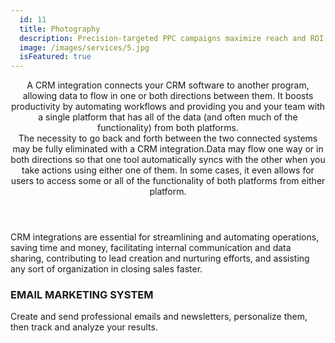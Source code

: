 ```yaml
---
  id: 11
  title: Photography
  description: Precision-targeted PPC campaigns maximize reach and ROI. Expert ad spend management optimizes costs for better conversions, while performance analytics refine strategies and ensure results.
  image: /images/services/5.jpg
  isFeatured: true
---
```


<Header title="Photography">
  A CRM integration connects your CRM software to another program, allowing data
  to flow in one or both directions between them. It boosts productivity by
  automating workflows and providing you and your team with a single platform
  that has all of the data (and often much of the functionality) from both
  platforms.
  <br />
  The necessity to go back and forth between the two connected systems may be
  fully eliminated with a CRM integration.Data may flow one way or in both
  directions so that one tool automatically syncs with the other when you take
  actions using either one of them. In some cases, it even allows for users to
  access some or all of the functionality of both platforms from either
  platform.
</Header>

<AboutCard title="Photography">
CRM integrations are essential for streamlining and automating operations, saving time and money, 
facilitating internal communication and data sharing, contributing to lead creation and nurturing efforts, 
and assisting any sort of organization in closing sales faster.

</AboutCard>

### EMAIL MARKETING SYSTEM

Create and send professional emails and newsletters, personalize them, then track and
analyze your results.

